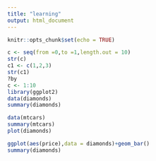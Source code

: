 ```yaml
---
title: "learning"
output: html_document
---
```


```r
knitr::opts_chunk$set(echo = TRUE)
```

```r
c <- seq(from =0,to =1,length.out = 10)
str(c)
c1 <- c(1,2,3)
str(c1)
?by
c <- 1:10
library(ggplot2)
data(diamonds)
summary(diamonds)
```
```r
data(mtcars)
summary(mtcars)
plot(diamonds)
```
```r
ggplot(aes(price),data = diamonds)+geom_bar()
summary(diamonds)
```

